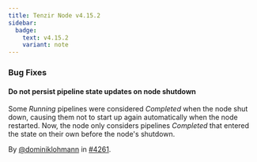 ```yaml
---
title: Tenzir Node v4.15.2
sidebar:
  badge:
    text: v4.15.2
    variant: note
---
```


### Bug Fixes

#### Do not persist pipeline state updates on node shutdown

Some *Running* pipelines were considered *Completed* when the node shut down,
causing them not to start up again automatically when the node restarted. Now,
the node only considers pipelines *Completed* that entered the state on their
own before the node's shutdown.

By [@dominiklohmann](https://github.com/dominiklohmann) in [#4261](https://github.com/tenzir/tenzir/pull/4261).
